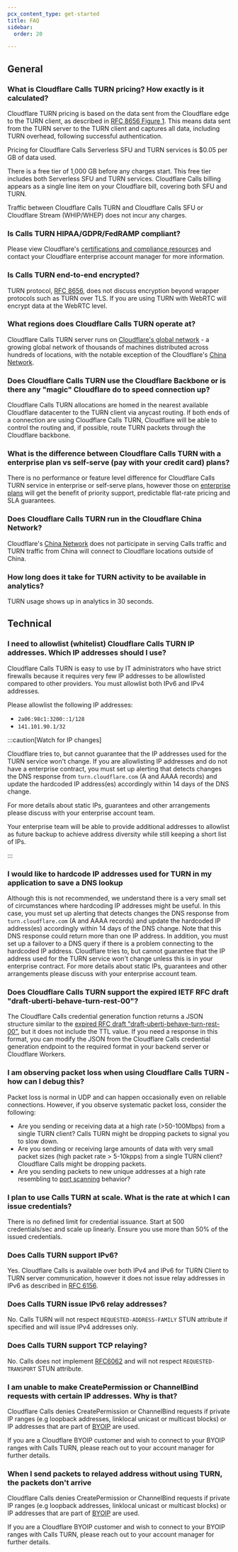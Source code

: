 ```yaml
---
pcx_content_type: get-started
title: FAQ
sidebar:
  order: 20

---
```



## General

### What is Cloudflare Calls TURN pricing? How exactly is it calculated?



Cloudflare TURN pricing is based on the data sent from the Cloudflare edge to the TURN client, as described in [RFC 8656 Figure 1](https://datatracker.ietf.org/doc/html/rfc8656#fig-turn-model). This means data sent from the TURN server to the TURN client and captures all data, including TURN overhead, following successful authentication.

Pricing for Cloudflare Calls Serverless SFU and TURN services is $0.05 per GB of data used.

There is a free tier of 1,000 GB before any charges start. This free tier includes both Serverless SFU and TURN services. Cloudflare Calls billing appears as a single line item on your Cloudflare bill, covering both SFU and TURN.

Traffic between Cloudflare Calls TURN and Cloudflare Calls SFU or Cloudflare Stream (WHIP/WHEP) does not incur any charges.



### Is Calls TURN HIPAA/GDPR/FedRAMP compliant?





Please view Cloudflare's [certifications and compliance resources](https://www.cloudflare.com/trust-hub/compliance-resources/) and contact your Cloudflare enterprise account manager for more information.

### Is Calls TURN end-to-end encrypted?







TURN protocol, [RFC 8656](https://datatracker.ietf.org/doc/html/rfc8656), does not discuss encryption beyond wrapper protocols such as TURN over TLS. If you are using TURN with WebRTC will encrypt data at the WebRTC level.



### What regions does Cloudflare Calls TURN operate at?





Cloudflare Calls TURN server runs on [Cloudflare's global network](https://www.cloudflare.com/network) - a growing global network of thousands of machines distributed across hundreds of locations, with the notable exception of the Cloudflare's [China Network](/china-network/).



### Does Cloudflare Calls TURN use the Cloudflare Backbone or is there any "magic" Cloudflare do to speed connection up?





Cloudflare Calls TURN allocations are homed in the nearest available Cloudflare datacenter to the TURN client via anycast routing. If both ends of a connection are using Cloudflare Calls TURN, Cloudflare will be able to control the routing and, if possible, route TURN packets through the Cloudflare backbone.



### What is the difference between Cloudflare Calls TURN with a enterprise plan vs self-serve (pay with your credit card) plans?





There is no performance or feature level difference for Cloudflare Calls TURN service in enterprise or self-serve plans, however those on [enterprise plans](https://www.cloudflare.com/enterprise/) will get the benefit of priority support, predictable flat-rate pricing and SLA guarantees.


### Does Cloudflare Calls TURN run in the Cloudflare China Network?






Cloudflare's [China Network](/china-network/) does not participate in serving Calls traffic and TURN traffic from China will connect to Cloudflare locations outside of China.




### How long does it take for TURN activity to be available in analytics?




TURN usage shows up in analytics in 30 seconds.


## Technical

### I need to allowlist (whitelist) Cloudflare Calls TURN IP addresses. Which IP addresses should I use?






Cloudflare Calls TURN is easy to use by IT administrators who have strict firewalls because it requires very few IP addresses to be allowlisted compared to other providers. You must allowlist both IPv6 and IPv4 addresses.

Please allowlist the following IP addresses:

* `2a06:98c1:3200::1/128`
* `141.101.90.1/32`

:::caution[Watch for IP changes]


Cloudflare tries to, but cannot guarantee that the IP addresses used for the TURN service won't change. If you are allowlisting IP addresses and do not have a enterprise contract, you must set up alerting that detects changes the DNS response from `turn.cloudflare.com` (A and AAAA records) and update the hardcoded IP address(es) accordingly within 14 days of the DNS change.

For more details about static IPs, guarantees and other arrangements please discuss with your enterprise account team.

Your enterprise team will be able to provide additional addresses to allowlist as future backup to achieve address diversity while still keeping a short list of IPs.


:::


### I would like to hardcode IP addresses used for TURN in my application to save a DNS lookup






Although this is not recommended, we understand there is a very small set of circumstances where hardcoding IP addresses might be useful. In this case, you must set up alerting that detects changes the DNS response from `turn.cloudflare.com` (A and AAAA records) and update the hardcoded IP address(es) accordingly within 14 days of the DNS change. Note that this DNS response could return more than one IP address. In addition, you must set up a failover to a DNS query if there is a problem connecting to the hardcoded IP address. Cloudflare tries to, but cannot guarantee that the IP address used for the TURN service won't change unless this is in your enterprise contract. For more details about static IPs, guarantees and other arrangements please discuss with your enterprise account team.



### Does Cloudflare Calls TURN support the expired IETF RFC draft "draft-uberti-behave-turn-rest-00"?





The Cloudflare Calls credential generation function returns a JSON structure similar to the [expired RFC draft "draft-uberti-behave-turn-rest-00"](https://datatracker.ietf.org/doc/html/draft-uberti-behave-turn-rest-00), but it does not include the TTL value. If you need a response in this format, you can modify the JSON from the Cloudflare Calls credential generation endpoint to the required format in your backend server or Cloudflare Workers.



### I am observing packet loss when using Cloudflare Calls TURN - how can I debug this?





Packet loss is normal in UDP and can happen occasionally even on reliable connections. However, if you observe systematic packet loss, consider the following:

* Are you sending or receiving data at a high rate (>50-100Mbps) from a single TURN client? Calls TURN might be dropping packets to signal you to slow down.
* Are you sending or receiving large amounts of data with very small packet sizes (high packet rate > 5-10kpps) from a single TURN client? Cloudflare Calls might be dropping packets.
* Are you sending packets to new unique addresses at a high rate resembling to [port scanning](https://en.wikipedia.org/wiki/Port_scanner) behavior?



### I plan to use Calls TURN at scale. What is the rate at which I can issue credentials?





There is no defined limit for credential issuance. Start at 500 credentials/sec and scale up linearly. Ensure you use more than 50% of the issued credentials.




### Does Calls TURN support IPv6?




Yes. Cloudflare Calls is available over both IPv4 and IPv6 for TURN Client to TURN server communication, however it does not issue relay addresses in IPv6 as described in [RFC 6156](https://datatracker.ietf.org/doc/html/rfc6156).



### Does Calls TURN issue IPv6 relay addresses?





No. Calls TURN will not respect `REQUESTED-ADDRESS-FAMILY` STUN attribute if specified and will issue IPv4 addresses only.


### Does Calls TURN support TCP relaying?






No. Calls does not implement [RFC6062](https://datatracker.ietf.org/doc/html/rfc6062) and will not respect `REQUESTED-TRANSPORT` STUN attribute.




### I am unable to make CreatePermission or ChannelBind requests with certain IP addresses. Why is that?




Cloudflare Calls denies CreatePermission or ChannelBind requests if private IP ranges (e.g loopback addresses, linklocal unicast or multicast blocks) or IP addresses that are part of [BYOIP](/byoip/) are used.

If you are a Cloudflare BYOIP customer and wish to connect to your BYOIP ranges with Calls TURN, please reach out to your account manager for further details.



### When I send packets to relayed address without using TURN, the packets don't arrive





Cloudflare Calls denies CreatePermission or ChannelBind requests if private IP ranges (e.g loopback addresses, linklocal unicast or multicast blocks) or IP addresses that are part of [BYOIP](/byoip/) are used.

If you are a Cloudflare BYOIP customer and wish to connect to your BYOIP ranges with Calls TURN, please reach out to your account manager for further details.


